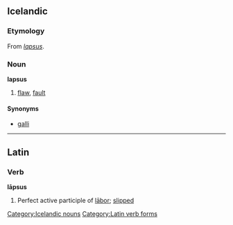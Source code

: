 ==Icelandic==

===Etymology===
From {{L.|is}} ''[[#Latin|lapsus]]''.

===Noun===
'''lapsus''' {{m}}

# {{informal|lang=is}} [[flaw]], [[fault]]

====Synonyms====
*[[galli]]

[[Category:Icelandic nouns]]

----

==Latin==

===Verb===
'''lāpsus'''

# Perfect active participle of [[labor#Latin|lābor]]; [[slipped]]

[[Category:Latin verb forms]]